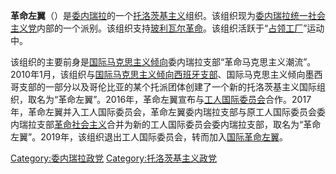 {{Unreferenced|time=2020-09-06T06:31:37+00:00}}
'''革命左翼'''（{{lang-es|Izquierda Revolucionaria}}）是[[委内瑞拉|委内瑞拉]]的一个[[托洛茨基主义|托洛茨基主义]]组织。该组织现为[[委内瑞拉统一社会主义党|委内瑞拉统一社会主义党]]内部的一个派别。该组织支持[[玻利瓦尔革命|玻利瓦尔革命]]。该组织活跃于“[[占领工厂|占领工厂]]”运动中。

该组织的主要前身是[[国际马克思主义倾向|国际马克思主义倾向]]委内瑞拉支部“革命马克思主义潮流”。2010年1月，该组织与[[革命左翼_(西班牙)|国际马克思主义倾向西班牙支部]]、国际马克思主义倾向墨西哥支部的一部分以及哥伦比亚的某个托派团体创建了一个新的托洛茨基主义国际组织，取名为“革命左翼”。2016年，革命左翼宣布与[[工人国际委员会|工人国际委员会]]合作。2017年，革命左翼并入工人国际委员会，革命左翼委内瑞拉支部与原工人国际委员会委内瑞拉支部[[革命社会主义_(委内瑞拉)|革命社会主义]]合并为新的工人国际委员会委内瑞拉支部，取名为“革命左翼”。2019年，该组织退出工人国际委员会，转而加入[[国际革命左翼|国际革命左翼]]。

[[Category:委内瑞拉政党|Category:委内瑞拉政党]]
[[Category:托洛茨基主义政党|Category:托洛茨基主义政党]]